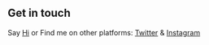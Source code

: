 ## Get in touch

Say [Hi](https://www.twitter.com/bs_bdhiya) or Find me on other platforms: [Twitter](https://www.twitter.com/bs_bdhiya) & [Instagram](https://www.instagram.com/mohit_mathur__)
